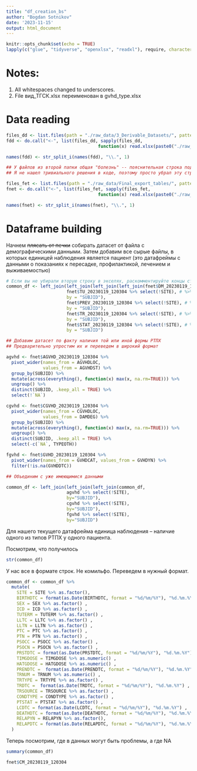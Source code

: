 ```yaml
---
title: "df_creation_bs"
author: "Bogdan Sotnikov"
date: '2023-11-15'
output: html_document
---
```


```r
knitr::opts_chunk$set(echo = TRUE)
lapply(c("glue", "tidyverse", "openxlsx", "readxl"), require, character.only=TRUE)
```

# Notes:
1. All whitespaces changed to underscores.
2. File вид_ТГСК.xlsx переименован в gvhd_type.xlsx


# Data reading 

```r
files_dd <- list.files(path = "./raw_data/3_Derivable_Datasets/", pattern = ".xls", all.files = FALSE, full.names = FALSE)
fdd <- do.call("<-", list(files_dd, sapply(files_dd, 
                                   function(x) read.xlsx(paste0("./raw_data/3_Derivable_Datasets/", x ), na.strings = NA))))

names(fdd) <- str_split_i(names(fdd), "\\.", 1)

## У файлов из второй папки общая "болезнь" -- пояснительная строка под названием столбцов
## Я не нашел тривиального решения в коде, поэтому просто убрал эту строку в экселях

files_fet <- list.files(path = "./raw_data/Final_export_tables/", pattern = ".xls", all.files = FALSE, full.names = FALSE)
fnet <- do.call("<-", list(files_fet, sapply(files_fet, 
                                   function(x) read.xlsx(paste0("./raw_data/Final_export_tables/", x), na.strings = NA, startRow = 1))))

names(fnet) <- str_split_i(names(fnet), "\\.", 1)
```

# Dataframe building

Начнем ~~плясать от печки~~ собирать датасет от файла с демографическими данными.
Затем добавим все сырые файлы, в которых единицей наблюдения является пациент (это датафреймы с данными о показаниях к пересадке, профилактикой, лечением и выживаемостью)
```r
# Если вы не убирали вторую строку в экселях, раскомментируйте концы строчек кода ниже (и уберите лишнюю запятую)
common_df <- left_join(left_join(left_join(left_join(fnet$DM_20230119_120304, # %>% slice(-1),
                       fnet$TU_20230119_120304 %>% select(!SITE), # %>% slice(-1),
                       by = "SUBJID"),
                       fnet$PREV_20230119_120304 %>% select(!SITE), # %>% slice(-1),
                       by = "SUBJID"),
                       fnet$TR_20230119_120304 %>% select(!SITE), # %>% slice(-1),
                       by = "SUBJID"),
                       fnet$STAT_20230119_120304 %>% select(!SITE), # %>% slice(-1),
                       by = "SUBJID")
```

```r
## Добавим датасет по факту наличия той или иной формы РТПХ
## Предварительно упростим их и переведем в широкий формат

agvhd <- fnet$AGVHD_20230119_120304 %>% 
  pivot_wider(names_from = AGVHDLOC,
              values_from = AGVHDST) %>% 
  group_by(SUBJID) %>% 
  mutate(across(everything(), function(x) max(x, na.rm=TRUE))) %>% 
  ungroup() %>% 
  distinct(SUBJID, .keep_all = TRUE) %>% 
  select(!`NA`)

cgvhd <- fnet$CGVHD_20230119_120304 %>% 
  pivot_wider(names_from = CGVHDLOC,
              values_from = DAMDEG) %>% 
  group_by(SUBJID) %>% 
  mutate(across(everything(), function(x) max(x, na.rm=TRUE))) %>% 
  ungroup() %>% 
  distinct(SUBJID, .keep_all = TRUE) %>% 
  select(-c(`NA`, TYPEOTH))

fgvhd <- fnet$GVHD_20230119_120304 %>% 
  pivot_wider(names_from = GVHDCAT, values_from = GVHDYN) %>% 
  filter(!is.na(GVHDDTC))

## Объединим с уже имеющимися данными

common_df <- left_join(left_join(left_join(common_df, 
                       agvhd %>% select(!SITE), 
                       by="SUBJID"),
                       cgvhd %>% select(!SITE),
                       by="SUBJID"),
                       fgvhd %>% select(!SITE),
                       by="SUBJID")
```

Для нашего текущего датафрейма единица наблюдения -- наличие одного из типов РТПХ у одного пациента.

Посмотрим, что получилось
```r
str(common_df)
```

У нас все в формате строк. Не комильфо. Переведем в нужный формат.

```r
common_df <- common_df %>% 
  mutate(
    SITE = SITE %>% as.factor(),
    BIRTHDTC = format(as.Date(BIRTHDTC, format = "%d/%m/%Y"), "%d.%m.%Y") ,
    SEX = SEX %>% as.factor() ,
    ICD = ICD %>% as.factor() ,
    TUTERM = TUTERM %>% as.factor() ,
    LLTC = LLTC %>% as.factor() ,
    LLTN = LLTN %>% as.factor() ,
    PTC = PTC %>% as.factor() ,
    PTN = PTN %>% as.factor() ,
    PSOCC = PSOCC %>% as.factor() ,
    PSOCN = PSOCN %>% as.factor() ,
    PRSTDTC = format(as.Date(PRSTDTC, format = "%d/%m/%Y"), "%d.%m.%Y") , 
    TIMGDOSE = TIMGDOSE %>% as.numeric() ,
    HATGDOSE = HATGDOSE %>% as.numeric() ,
    PRENDTC =  format(as.Date(PRENDTC, format = "%d/%m/%Y"), "%d.%m.%Y") ,
    TRNUM = TRNUM %>% as.numeric() ,
    TRTYPE = TRTYPE %>% as.factor() ,
    TRDTC =  format(as.Date(TRDTC, format = "%d/%m/%Y"), "%d.%m.%Y") ,
    TRSOURCE = TRSOURCE %>% as.factor() ,
    CONDTYPE = CONDTYPE %>% as.factor() ,
    PTSTAT = PTSTAT %>% as.factor() ,
    LCDTC = format(as.Date(LCDTC, format = "%d/%m/%Y"), "%d.%m.%Y") ,
    DEATHDTC = format(as.Date(DEATHDTC, format = "%d/%m/%Y"), "%d.%m.%Y") ,
    RELAPYN = RELAPYN %>% as.factor(),
    RELAPDTC = format(as.Date(RELAPDTC, format = "%d/%m/%Y"), "%d.%m.%Y")
  )
```
Теперь посмотрим, где в данных могут быть проблемы, а где NA

```r
summary(common_df)
```


```r
fnet$CM_20230119_120304
  
```


